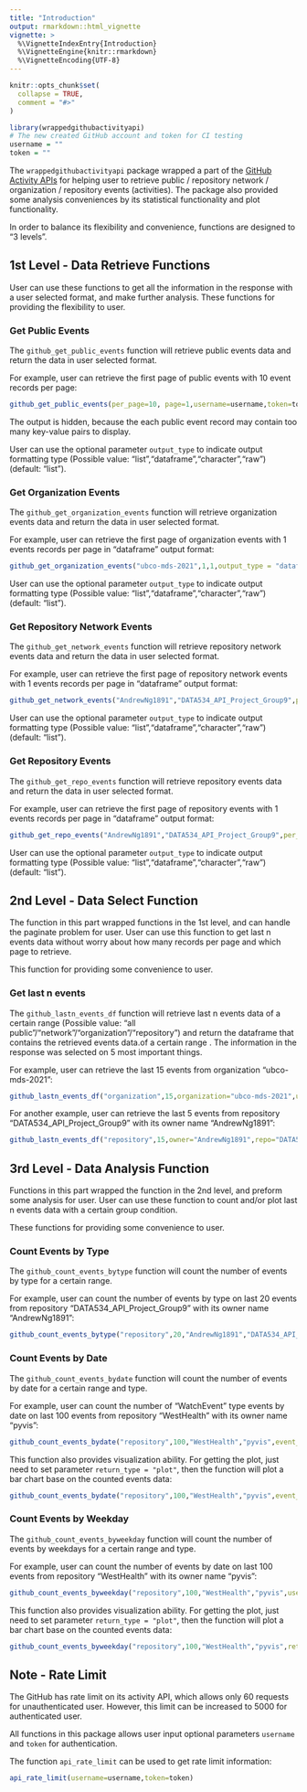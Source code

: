 ```yaml
---
title: "Introduction"
output: rmarkdown::html_vignette
vignette: >
  %\VignetteIndexEntry{Introduction}
  %\VignetteEngine{knitr::rmarkdown}
  %\VignetteEncoding{UTF-8}
---
```


```r
knitr::opts_chunk$set(
  collapse = TRUE,
  comment = "#>"
)
```

```r
library(wrappedgithubactivityapi)
# The new created GitHub account and token for CI testing 
username = ""
token = ""
```

The `wrappedgithubactivityapi` package wrapped a part of the [GitHub Activity APIs](https://docs.github.com/en/rest/reference/activity) for helping user to retrieve public / repository network / organization / repository events (activities). The package also provided some analysis conveniences by its statistical functionality and plot functionality.

In order to balance its flexibility and convenience, functions are designed to "3 levels".

## 1st Level - Data Retrieve Functions

User can use these functions to get all the information in the response with a user selected format, and make further analysis. These functions for providing the flexibility to user.

### Get Public Events

The `github_get_public_events` function will retrieve public events data and return the data in user selected format.

For example, user can retrieve the first page of public events with 10 event records per page:


```r
github_get_public_events(per_page=10, page=1,username=username,token=token)
```

The output is hidden, because the each public event record may contain too many key-value pairs to display. 

User can use the optional parameter `output_type` to indicate output formatting type (Possible value: "list","dataframe","character","raw") (default: "list").


### Get Organization Events

The `github_get_organization_events` function will retrieve organization events data and return the data in user selected format.

For example, user can retrieve the first page of organization events with 1 events records per page in "dataframe" output format:


```r
github_get_organization_events("ubco-mds-2021",1,1,output_type = "dataframe",username=username,token=token)
```

User can use the optional parameter `output_type` to indicate output formatting type (Possible value: "list","dataframe","character","raw") (default: "list").



### Get Repository Network Events

The `github_get_network_events` function will retrieve repository network events data and return the data in user selected format.

For example, user can retrieve the first page of repository network events with 1 events records per page in "dataframe" output format:


```r
github_get_network_events("AndrewNg1891","DATA534_API_Project_Group9",per_page=1,page=1,output_type = "character",username=username,token=token)
```

User can use the optional parameter `output_type` to indicate output formatting type (Possible value: "list","dataframe","character","raw") (default: "list").



### Get Repository Events

The `github_get_repo_events` function will retrieve repository events data and return the data in user selected format.

For example, user can retrieve the first page of repository events with 1 events records per page in "dataframe" output format:


```r
github_get_repo_events("AndrewNg1891","DATA534_API_Project_Group9",per_page=1,page=1,output_type = "dataframe",username=username,token=token)
```

User can use the optional parameter `output_type` to indicate output formatting type (Possible value: "list","dataframe","character","raw") (default: "list").


## 2nd Level - Data Select Function

The function in this part wrapped functions in the 1st level, and can handle the paginate problem for user. User can use this function to get last n events data without worry about how many records per page and which page to retrieve.

This function for providing some convenience to user.

### Get last n events

The `github_lastn_events_df` function will retrieve last n events data of a certain range (Possible value: "all public"/"network"/"organization"/"repository") and return the dataframe that contains the retrieved events data.of a certain range . The information in the response was selected on 5 most important things. 


For example, user can retrieve the last 15 events from organization "ubco-mds-2021":


```r
github_lastn_events_df("organization",15,organization="ubco-mds-2021",username=username,token=token)
```

For another example, user can retrieve the last 5 events from repository "DATA534_API_Project_Group9" with its owner name "AndrewNg1891":


```r
github_lastn_events_df("repository",15,owner="AndrewNg1891",repo="DATA534_API_Project_Group9",username=username,token=token)
```

## 3rd Level - Data Analysis Function

Functions in this part wrapped the function in the 2nd level, and preform some analysis for user. User can use these function to count and/or plot last n events data with a certain group condition.

These functions for providing some convenience to user.

### Count Events by Type

The `github_count_events_bytype` function will count the number of events by type for a certain range.


For example, user can count the number of events by type on last 20 events from repository "DATA534_API_Project_Group9" with its owner name "AndrewNg1891":


```r
github_count_events_bytype("repository",20,"AndrewNg1891","DATA534_API_Project_Group9",username=username,token=token)
```

### Count Events by Date

The `github_count_events_bydate` function will count the number of events by date for a certain range and type.


For example, user can count the number of "WatchEvent" type events by date on last 100 events from repository "WestHealth" with its owner name "pyvis":


```r
github_count_events_bydate("repository",100,"WestHealth","pyvis",event_type = "WatchEvent",username=username,token=token)
```


This function also provides visualization ability. For getting the plot, just need to set parameter `return_type = "plot"`, then the function will plot a bar chart base on the counted events data:

```r
github_count_events_bydate("repository",100,"WestHealth","pyvis",event_type = "WatchEvent",return_type = "plot",username=username,token=token)
```


### Count Events by Weekday

The `github_count_events_byweekday` function will count the number of events by weekdays for a certain range and type.


For example, user can count the number of events by date on last 100 events from repository "WestHealth" with its owner name "pyvis":


```r
github_count_events_byweekday("repository",100,"WestHealth","pyvis",username=username,token=token)
```


This function also provides visualization ability. For getting the plot, just need to set parameter `return_type = "plot"`, then the function will plot a bar chart base on the counted events data:

```r
github_count_events_byweekday("repository",100,"WestHealth","pyvis",return_type = "plot",username=username,token=token)
```


## Note - Rate Limit

The GitHub has rate limit on its activity API, which allows only 60 requests for unauthenticated user. However, this limit can be increased to 5000 for authenticated user. 

All functions in this package allows user input optional parameters `username` and `token` for authentication. 

The function `api_rate_limit` can be used to get rate limit information:


```r
api_rate_limit(username=username,token=token)
```







